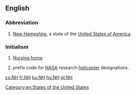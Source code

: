 {{also|nH}}
==English==

===Abbreviation===
{{rfc-header|Abbreviation}}
{{head|en|abbreviation}}

# {{context|US|lang=en}} [[New Hampshire]], a state of the [[United States of America]].

===Initialism===
{{rfc-header|Initialism}}
{{head|en|initialism}}

# [[nursing home|Nursing home]].
# {{context|US|aviation|lang=en}} prefix code for [[NASA]] research [[helicopter]] designations.

[[Category:en:States of the United States]]

[[cs:NH]]
[[fr:NH]]
[[ku:NH]]
[[hu:NH]]
[[pl:NH]]